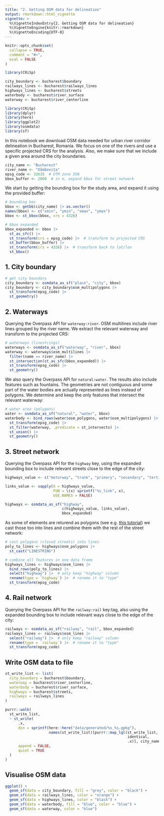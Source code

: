 ```yaml
---
title: "2. Getting OSM data for delineation"
output: rmarkdown::html_vignette
vignette: >
  %\VignetteIndexEntry{2. Getting OSM data for delineation}
  %\VignetteEngine{knitr::rmarkdown}
  %\VignetteEncoding{UTF-8}
---
```


```r
knitr::opts_chunk$set(
  collapse = TRUE,
  comment = "#>",
  eval = FALSE
)

library(CRiSp)

city_boundary <- bucharest$boundary
railways_lines <- bucharest$railways_lines
highways_lines <- bucharest$streets
waterbody <- bucharest$river_surface
waterway <- bucharest$river_centerline
```

```r
library(CRiSp)
library(dplyr)
library(here)
library(ggplot2)
library(osmdata)
library(sf)
```

In this notebook we download OSM data needed for urban river corridor delineation in Bucharest, Romania. We focus on one of the rivers and use a specific projected CRS for the analysis. Also, we make sure that we include a given area around the city boundaries.

```r
city_name <- "Bucharest"
river_name <- "Dâmbovița"
epsg_code <- 32635  # UTM zone 35N
bbox_buffer <- 2000  # in m, expand bbox for street network
```

We start by getting the bounding box for the study area, and expand it using the provided buffer:

```r
# bounding box
bbox <- getbb(city_name) |> as.vector()
names(bbox) <- c("xmin", "ymin", "xmax", "ymax")
bbox <- st_bbox(bbox, crs = 4326)

# bbox expanded
bbox_expanded <- bbox |>
  st_as_sfc() |>
  st_transform(crs = epsg_code) |>  # transform to projected CRS
  st_buffer(bbox_buffer) |>
  st_transform(crs = 4326) |>  # transform back to lat/lon
  st_bbox()
```

## 1. City boundary

```r
# get city boundary
city_boundary <- osmdata_as_sf("place", "city", bbox)
city_boundary <- city_boundary$osm_multipolygons |>
  st_transform(epsg_code) |>
  st_geometry()
```

## 2. Waterways

Querying the Overpass API for `waterway:river`. OSM multilines include river lines grouped by the river name. We extract the relevant waterway and transform to the projected CRS:

```r
# waterways (linestrings)
waterways <- osmdata_as_sf("waterway", "river", bbox)
waterway <- waterways$osm_multilines |>
  filter(name == river_name) |>
  st_intersection(st_as_sfc(bbox_expanded)) |>
  st_transform(epsg_code) |>
  st_geometry()
```

We also query the Overpass API for `natural:water`. The results also include features such as fountains. The geometries are not contiguous and some part of the water bodies are actually represented as lines instead of polygons. We determine and keep the only features that intersect the relevant waterway:

```r
# water area (polygons)
water <- osmdata_as_sf("natural", "water", bbox)
waterbody <- bind_rows(water$osm_polygons, water$osm_multipolygons) |>
  st_transform(epsg_code) |>
  st_filter(waterway, .predicate = st_intersects) |>
  st_union() |>
  st_geometry()
```

## 3. Street network

Querying the Overpass API for the `highway` key, using the expanded bounding box to include relevant streets close to the edge of the city:

```r
highways_value <- c("motorway", "trunk", "primary", "secondary", "tertiary")

links_value <- sapply(X = highways_value,
                      FUN = \(x) sprintf("%s_link", x),
                      USE.NAMES = FALSE)

highways <- osmdata_as_sf("highway",
                          c(highways_value, links_value),
                          bbox_expanded)
```

As some of elements are returend as polygons (see e.g. [this tutorial](https://geospatial-community.netlify.app/post/2022-03-31-spatial-networks/)) we cast those too into lines and combine them with the rest of the street network:

```r
# cast polygons (closed streets) into lines
poly_to_lines <- highways$osm_polygons |>
  st_cast("LINESTRING")

# combine all features in one data frame
highways_lines <- highways$osm_lines |>
  bind_rows(poly_to_lines) |>
  select("highway") |>  # only keep "highway" column
  rename(type = `highway`) |>  # rename it to "type"
  st_transform(epsg_code)
```

## 4. Rail network

Querying the Overpass API for the `railway:rail` key:tag, also using the expanded bounding box to include relevant ways close to the edge of the city:

```r
railways <- osmdata_as_sf("railway", "rail", bbox_expanded)
railways_lines <- railways$osm_lines |>
  select("railway") |>  # only keep "railway" column
  rename(type = `railway`) |>  # rename it to "type"
  st_transform(epsg_code)
```

## Write OSM data to file

```r
st_write_list <- list(
  city_boundary = bucharest$boundary,
  waterway = bucharest$river_centerline,
  waterbody = bucharest$river_surface,
  highways = bucharest$streets,
  railways = railways_lines
)

purrr::walk(
  st_write_list,
  ~ st_write(
      .x,
      dsn = sprintf(here::here("data/generated/%s_%s.gpkg"),
                    names(st_write_list)[purrr::map_lgl(st_write_list,
                                                        identical,
                                                        .x)], city_name),
      append = FALSE,
      quiet = TRUE
  )
)
```


## Visualise OSM data

```r
ggplot() +
  geom_sf(data = city_boundary, fill = "grey", color = "black") +
  geom_sf(data = railways_lines, color = "orange") +
  geom_sf(data = highways_lines, color = "black") +
  geom_sf(data = waterbody, fill = "blue", color = "blue") +
  geom_sf(data = waterway, color = "blue")
```

